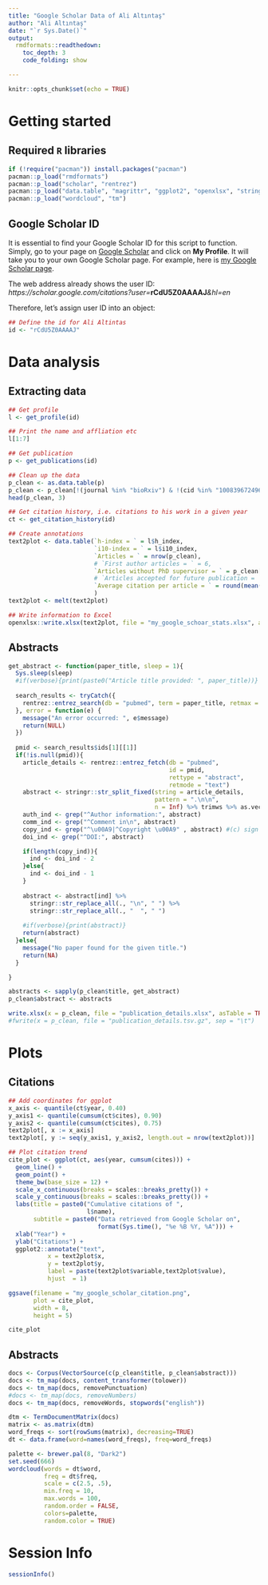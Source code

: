 ```yaml
---
title: "Google Scholar Data of Ali Altıntaş"
author: "Ali Altıntaş"
date: "`r Sys.Date()`"
output: 
  rmdformats::readthedown:
    toc_depth: 3
    code_folding: show

---
```


```r
knitr::opts_chunk$set(echo = TRUE)
```

# Getting started

## Required `R` libraries

```r
if (!require("pacman")) install.packages("pacman")
pacman::p_load("rmdformats")
pacman::p_load("scholar", "rentrez")
pacman::p_load("data.table", "magrittr", "ggplot2", "openxlsx", "stringr", "RColorBrewer")
pacman::p_load("wordcloud", "tm")

```

## Google Scholar ID

It is essential to find your Google Scholar ID for this script to function. Simply, go to your page on [Google Scholar](https://scholar.google.com/) and click on **My Profile**. It will take you to your own Google Scholar page. For example, here is [my Google Scholar page](https://scholar.google.com/citations?user=rCdU5Z0AAAAJ&hl=en). 

The web address already shows the user ID:  *https&#58;//scholar.google.com/citations?user=***rCdU5Z0AAAAJ***&hl=en*

Therefore, let's assign user ID into an object:

```r
## Define the id for Ali Altintas
id <- "rCdU5Z0AAAAJ"
```

# Data analysis

## Extracting data

```r
## Get profile
l <- get_profile(id)

## Print the name and affliation etc
l[1:7]
```
```r
## Get publication
p <- get_publications(id)

## Clean up the data
p_clean <- as.data.table(p)
p_clean <- p_clean[!(journal %in% "bioRxiv") & !(cid %in% "10083967249640088680")]
head(p_clean, 3)

```


```r
## Get citation history, i.e. citations to his work in a given year
ct <- get_citation_history(id)

## Create annotations
text2plot <- data.table(`h-index = ` = l$h_index,
                        `i10-index = ` = l$i10_index,
                        `Articles = ` = nrow(p_clean), 
                        # `First author articles = ` = 6, 
                        `Articles without PhD supervisor = ` = p_clean[!grepl("Workman", p_clean$author)] %>% nrow,
                        # `Articles accepted for future publication = ` = 0,
                        `Average citation per article = ` = round(mean(p_clean$cites))
                        )
text2plot <- melt(text2plot)

## Write information to Excel
openxlsx::write.xlsx(text2plot, file = "my_google_schoar_stats.xlsx", asTable = TRUE)

```

## Abstracts

```r
get_abstract <- function(paper_title, sleep = 1){
  Sys.sleep(sleep)
  #if(verbose){print(paste0("Article title provided: ", paper_title))}
  
  search_results <- tryCatch({
    rentrez::entrez_search(db = "pubmed", term = paper_title, retmax = 1)
  }, error = function(e) {
    message("An error occurred: ", e$message)
    return(NULL)
  })
  
  pmid <- search_results$ids[1][[1]]
  if(!is.null(pmid)){
    article_details <- rentrez::entrez_fetch(db = "pubmed", 
                                             id = pmid, 
                                             rettype = "abstract", 
                                             retmode = "text")  
    abstract <- stringr::str_split_fixed(string = article_details, 
                                         pattern = ".\n\n", 
                                         n = Inf) %>% trimws %>% as.vector
    auth_ind <- grep("^Author information:", abstract)
    comm_ind <- grep("^Comment in\n", abstract)
    copy_ind <- grep("^\u00A9|^Copyright \u00A9" , abstract) #(c) sign = \u00A9
    doi_ind <- grep("^DOI:", abstract)

    if(length(copy_ind)){
      ind <- doi_ind - 2
    }else{
      ind <- doi_ind - 1
    }
    
    abstract <- abstract[ind] %>% 
      stringr::str_replace_all(., "\n", " ") %>%
      stringr::str_replace_all(., "  ", " ")
    
    #if(verbose){print(abstract)}
    return(abstract)
  }else{
    message("No paper found for the given title.")
    return(NA)
  }

}

abstracts <- sapply(p_clean$title, get_abstract)
p_clean$abstract <- abstracts

write.xlsx(x = p_clean, file = "publication_details.xlsx", asTable = TRUE)
#fwrite(x = p_clean, file = "publication_details.tsv.gz", sep = "\t")
```

# Plots 

## Citations

```r
## Add coordinates for ggplot
x_axis <- quantile(ct$year, 0.40)
y_axis1 <- quantile(cumsum(ct$cites), 0.90)
y_axis2 <- quantile(cumsum(ct$cites), 0.75)
text2plot[, x := x_axis]
text2plot[, y := seq(y_axis1, y_axis2, length.out = nrow(text2plot))]

## Plot citation trend
cite_plot <- ggplot(ct, aes(year, cumsum(cites))) + 
  geom_line() + 
  geom_point() + 
  theme_bw(base_size = 12) + 
  scale_x_continuous(breaks = scales::breaks_pretty()) + 
  scale_y_continuous(breaks = scales::breaks_pretty()) + 
  labs(title = paste0("Cumulative citations of ", 
                      l$name), 
       subtitle = paste0("Data retrieved from Google Scholar on", 
                         format(Sys.time(), "%e %B %Y, %A"))) + 
  xlab("Year") + 
  ylab("Citations") + 
  ggplot2::annotate("text", 
           x = text2plot$x, 
           y = text2plot$y, 
           label = paste(text2plot$variable,text2plot$value), 
           hjust  = 1)

ggsave(filename = "my_google_scholar_citation.png", 
       plot = cite_plot, 
       width = 8, 
       height = 5)

cite_plot
```

## Abstracts

```r
docs <- Corpus(VectorSource(c(p_clean$title, p_clean$abstract)))
docs <- tm_map(docs, content_transformer(tolower))  
docs <- tm_map(docs, removePunctuation)  
#docs <- tm_map(docs, removeNumbers) 
docs <- tm_map(docs, removeWords, stopwords("english"))

dtm <- TermDocumentMatrix(docs)
matrix <- as.matrix(dtm)
word_freqs <- sort(rowSums(matrix), decreasing=TRUE)
dt <- data.frame(word=names(word_freqs), freq=word_freqs)

palette <- brewer.pal(8, "Dark2")
set.seed(666)
wordcloud(words = dt$word, 
          freq = dt$freq, 
          scale = c(2.5, .5),
          min.freq = 10, 
          max.words = 100,
          random.order = FALSE, 
          colors=palette, 
          random.color = TRUE)
```

# Session Info

```r
sessionInfo()
```

